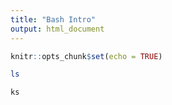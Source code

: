 ```yaml
---
title: "Bash Intro"
output: html_document
---
```


```r
knitr::opts_chunk$set(echo = TRUE)
```

```bash
ls
```

```bash
ks
```

